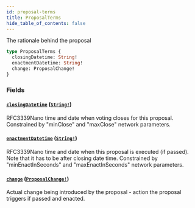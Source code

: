```yaml
---
id: proposal-terms
title: ProposalTerms
hide_table_of_contents: false
---
```



The rationale behind the proposal

```graphql
type ProposalTerms {
  closingDatetime: String!
  enactmentDatetime: String!
  change: ProposalChange!
}
```


### Fields

#### [`closingDatetime`](#) ([`String!`](/docs/mainnet/graphql/scalars/string))

RFC3339Nano time and date when voting closes for this proposal.
Constrained by "minClose" and "maxClose" network parameters.


#### [`enactmentDatetime`](#) ([`String!`](/docs/mainnet/graphql/scalars/string))

RFC3339Nano time and date when this proposal is executed (if passed). Note that it has to be after closing date time.
Constrained by "minEnactInSeconds" and "maxEnactInSeconds" network parameters.


#### [`change`](#) ([`ProposalChange!`](/docs/mainnet/graphql/unions/proposal-change))

Actual change being introduced by the proposal - action the proposal triggers if passed and enacted.





